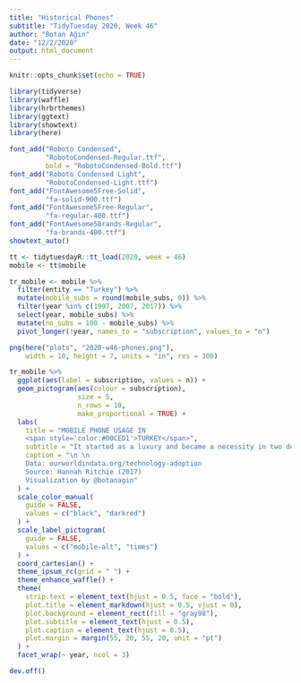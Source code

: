 ```yaml
---
title: "Historical Phones"
subtitle: "TidyTuesday 2020, Week 46"
author: "Botan Ağın"
date: "12/2/2020"
output: html_document
---
```


```r
knitr::opts_chunk$set(echo = TRUE)
```

```r
library(tidyverse)
library(waffle)
library(hrbrthemes)
library(ggtext)
library(showtext)
library(here)
```

```r
font_add("Roboto Condensed",
         "RobotoCondensed-Regular.ttf", 
         bold = "RobotoCondensed-Bold.ttf")
font_add("Roboto Condensed Light", 
         "RobotoCondensed-Light.ttf")
font_add("FontAwesome5Free-Solid", 
         "fa-solid-900.ttf")
font_add("FontAwesome5Free-Regular", 
         "fa-regular-400.ttf")
font_add("FontAwesome5Brands-Regular",
         "fa-brands-400.ttf")
showtext_auto()
```

```r
tt <- tidytuesdayR::tt_load(2020, week = 46)
mobile <- tt$mobile
```

```r
tr_mobile <- mobile %>% 
  filter(entity == "Turkey") %>% 
  mutate(mobile_subs = round(mobile_subs, 0)) %>% 
  filter(year %in% c(1997, 2007, 2017)) %>% 
  select(year, mobile_subs) %>% 
  mutate(no_subs = 100 - mobile_subs) %>% 
  pivot_longer(!year, names_to = "subscription", values_to = "n")
```

```r
png(here("plots", "2020-w46-phones.png"), 
    width = 10, height = 7, units = "in", res = 300)

tr_mobile %>% 
  ggplot(aes(label = subscription, values = n)) +
  geom_pictogram(aes(colour = subscription), 
                 size = 5,
                 n_rows = 10,
                 make_proportional = TRUE) + 
  labs(
    title = "MOBILE PHONE USAGE IN
    <span style='color:#00CED1'>TURKEY</span>",
    subtitle = "It started as a luxury and became a necessity in two decades \n \n \n",
    caption = "\n \n
    Data: ourworldindata.org/technology-adoption
    Source: Hannah Ritchie (2017)
    Visualization by @botanagin"
  ) +
  scale_color_manual(
    guide = FALSE,
    values = c("black", "darkred")
  ) +
  scale_label_pictogram(
    guide = FALSE,
    values = c("mobile-alt", "times")
  ) +
  coord_cartesian() +
  theme_ipsum_rc(grid = " ") +
  theme_enhance_waffle() +
  theme(
    strip.text = element_text(hjust = 0.5, face = "bold"),
    plot.title = element_markdown(hjust = 0.5, vjust = 0),
    plot.background = element_rect(fill = "gray98"),
    plot.subtitle = element_text(hjust = 0.5),
    plot.caption = element_text(hjust = 0.5),
    plot.margin = margin(55, 20, 55, 20, unit = "pt")
  ) +
  facet_wrap(~ year, ncol = 3)

dev.off()
```